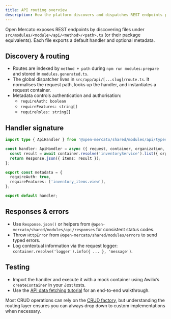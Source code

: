 ```yaml
---
title: API routing overview
description: How the platform discovers and dispatches REST endpoints per module.
---
```


Open Mercato exposes REST endpoints by discovering files under `src/modules/<module>/api/<method>/<path>.ts` (or their package equivalents). Each file exports a default handler and optional metadata.

## Discovery & routing

- Routes are indexed by `method + path` during `npm run modules:prepare` and stored in `modules.generated.ts`.
- The global dispatcher lives in `src/app/api/[...slug]/route.ts`. It normalises the request path, looks up the handler, and instantiates a request container.
- Metadata controls authentication and authorisation:
  - `requireAuth: boolean`
  - `requireFeatures: string[]`
  - `requireRoles: string[]`

## Handler signature

```ts
import type { ApiHandler } from '@open-mercato/shared/modules/api/types';

const handler: ApiHandler = async ({ request, container, organization, user }) => {
  const result = await container.resolve('inventoryService').list({ organizationId: organization.id });
  return Response.json({ items: result });
};

export const metadata = {
  requireAuth: true,
  requireFeatures: ['inventory_items.view'],
};

export default handler;
```

## Responses & errors

- Use `Response.json()` or helpers from `@open-mercato/shared/modules/api/responses` for consistent status codes.
- Throw `HttpError` from `@open-mercato/shared/modules/errors` to send typed errors.
- Log contextual information via the request logger: `container.resolve('logger').info({ ... }, 'message')`.

## Testing

- Import the handler and execute it with a mock container using Awilix’s `createContainer` in your Jest tests.
- Use the [API data fetching tutorial](../../tutorials/api-data-fetching) for an end-to-end walkthrough.

Most CRUD operations can rely on the [CRUD factory](./crud-factory), but understanding the routing layer ensures you can always drop down to custom implementations when necessary.
